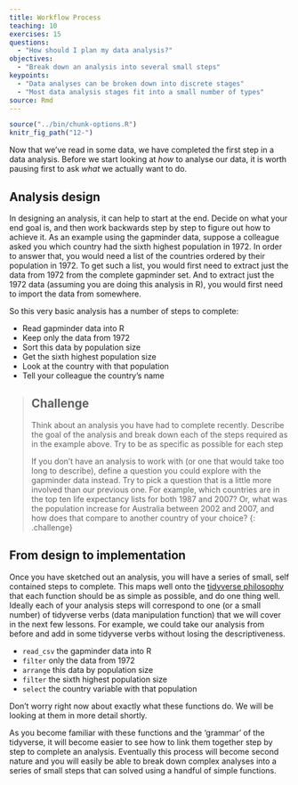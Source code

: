 ```yaml
---
title: Workflow Process
teaching: 10
exercises: 15
questions:
  - "How should I plan my data analysis?"
objectives:
  - "Break down an analysis into several small steps"
keypoints:
  - "Data analyses can be broken down into discrete stages"
  - "Most data analysis stages fit into a small number of types"
source: Rmd
---
```


```r
source("../bin/chunk-options.R")
knitr_fig_path("12-")
```

Now that we've read in some data, we have completed the first step in a data analysis. Before we 
start looking at *how* to analyse our data, it is worth pausing first to ask *what* we actually 
want to do. 

## Analysis design

In designing an analysis, it can help to start at the end. Decide on what your end goal is, and then
work backwards step by step to figure out how to achieve it. As an example using the gapminder data,
suppose a colleague asked you which country had the sixth highest population in 1972. In order to 
answer that, you would need a list of the countries ordered by their population in 1972. To get such
a list, you would first need to extract just the data from 1972 from the complete gapminder set. And 
to extract just the 1972 data (assuming you are doing this analysis in R), you would first need to
import the data from somewhere.

So this very basic analysis has a number of steps to complete:

  * Read gapminder data into R
  * Keep only the data from 1972
  * Sort this data by population size
  * Get the sixth highest population size
  * Look at the country with that population
  * Tell your colleague the country's name
  
> ## Challenge
>
> Think about an analysis you have had to complete recently. Describe the goal of the analysis and
> break down each of the steps required as in the example above. Try to be as specific as possible
> for each step 
>  
> If you don't have an analysis to work with (or one that would take too long to describe), define a
> question you could explore with the gapminder data instead. Try to pick a question that is a little
> more involved than our previous one. For example, which countries are in the top ten life expectancy
> lists for both 1987 and 2007? Or, what was the population increase for Australia between 2002 and
> 2007, and how does that compare to another country of your choice?
{: .challenge}  
  
## From design to implementation
  
Once you have sketched out an analysis, you will have a series of small, self contained steps to 
complete. This maps well onto the [tidyverse philosophy](https://tidyverse.tidyverse.org/articles/manifesto.html)
that each function should be as simple as possible, and do one thing well. Ideally each of your 
analysis steps will correspond to one (or a small number) of tidyverse verbs (data manipulation function) 
that we will cover in the next few lessons. For example, we could take our analysis from before and 
add in some tidyverse verbs without losing the descriptiveness.

  * `read_csv` the gapminder data into R
  * `filter` only the data from 1972 
  * `arrange` this data by population size
  * `filter` the sixth highest population size
  * `select` the country variable with that population
  
Don't worry right now about exactly what these functions do. We will be looking at them in more 
detail shortly.

As you become familiar with these functions and the 'grammar' of the tidyverse, it will become easier
to see how to link them together step by step to complete an analysis. Eventually this process will
become second nature and you will easily be able to break down complex analyses into a series of 
small steps that can solved using a handful of simple functions.